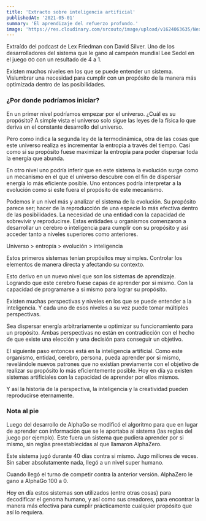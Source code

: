 ```yaml
---
title: 'Extracto sobre inteligencia artificial'
publishedAt: '2021-05-01'
summary: 'El aprendizaje del refuerzo profundo.'
image: 'https://res.cloudinary.com/srcouto/image/upload/v1624063635/Next-srcouto/extracto-sobre-inteligencia-artificial/banner.png'
---
```


Extraído del podcast de Lex Friedman con David Silver. Uno de los desarrolladores del sistema que le gano al campeón mundial Lee Sedol en el juego <small>GO</small> con un resultado de 4 a 1.

Existen muchos niveles en los que se puede entender un sistema. Vislumbrar una necesidad para cumplir con un propósito de la manera más optimizada dentro de las posibilidades.

### ¿Por donde podríamos iniciar?

En un primer nivel podríamos empezar por el universo. ¿Cuál es su propósito? A simple vista el universo solo sigue las leyes de la física lo que deriva en el constante desarrollo del universo.

Pero como indica la segunda ley de la termodinámica, otra de las cosas que este universo realiza es incrementar la entropía a través del tiempo. Casi como si su propósito fuese maximizar la entropía para poder dispersar toda la energía que abunda.

En otro nivel uno podría inferir que en este sistema la evolución surge como un mecanismo en el que el universo descubre con el fin de dispersar energía lo más eficiente posible. Uno entonces podría interpretar a la evolución como si este fuera el propósito de este mecanismo.

Podemos ir un nivel más y analizar el sistema de la evolución. Su propósito parece ser; hacer de la reproducción de una especie lo más efectiva dentro de las posibilidades. La necesidad de una entidad con la capacidad de sobrevivir y reproducirse. Estas entidades u organismos comenzaron a desarrollar un cerebro o inteligencia para cumplir con su propósito y así acceder tanto a niveles superiores como anteriores.

Universo > entropía > evolución > inteligencia

Estos primeros sistemas tenían propósitos muy simples. Controlar los elementos de manera directa y afectando su contexto.

Esto derivo en un nuevo nivel que son los sistemas de aprendizaje. Logrando que este cerebro fuese capas de aprender por si mismo. Con la capacidad de programarse a si mismo para lograr su propósito.

Existen muchas perspectivas y niveles en los que se puede entender a la inteligencia. Y cada uno de esos niveles a su vez puede tomar múltiples perspectivas.

Sea dispersar energía arbitrariamente u optimizar su funcionamiento para un propósito. Ambas perspectivas no están en contradicción con el hecho de que existe una elección y una decisión para conseguir un objetivo.

El siguiente paso entonces está en la inteligencia artificial. Como este organismo, entidad, cerebro, persona, pueda aprender por si mismo, revelándole nuevos patrones que no existían previamente con el objetivo de realizar su propósito lo más eficientemente posible. Hoy en día ya existen sistemas artificiales con la capacidad de aprender por ellos mismos.

Y así la historia de la perspectiva, la inteligencia y la creatividad pueden reproducirse eternamente.

### Nota al pie

Luego del desarrollo de AlphaGo se modificó el algoritmo para que en lugar de aprender con información que se le aportaba al sistema (las reglas del juego por ejemplo). Este fuera un sistema que pudiera aprender por si mismo, sin reglas preestablecidas al que llamaron AlphaZero.

Este sistema jugó durante 40 días contra si mismo. Jugo millones de veces. Sin saber absolutamente nada, llegó a un nivel super humano.

Cuando llegó el turno de competir contra la anterior versión. AlphaZero le gano a AlphaGo 100 a 0.

Hoy en día estos sistemas son utilizados (entre otras cosas) para decodificar el genoma humano, y así como sus creadores, para encontrar la manera más efectiva para cumplir prácticamente cualquier propósito que así lo requiera.
